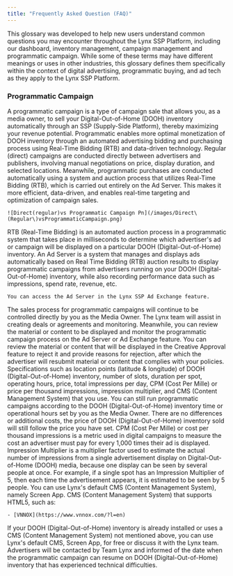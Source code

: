 ```yaml
---
title: "Frequently Asked Question (FAQ)"
---
```

<p>This glossary was developed to help new users understand common questions you may encounter throughout the Lynx SSP Platform, including our dashboard, inventory management, campaign management and programmatic campaign. While some of these terms may have different meanings or uses in other industries, this glossary defines them specifically within the context of digital advertising, programmatic buying, and ad tech as they apply to the Lynx SSP Platform. </p>

### Programmatic Campaign
<AccordionGroup>
  <Accordion title="What is a Programmatic Campaign?">
    A programmatic campaign is a type of campaign sale that allows you, as a media owner, to sell your Digital-Out-of-Home (DOOH) inventory automatically through an SSP (Supply-Side Platform), thereby maximizing your revenue potential.
  </Accordion>
  <Accordion title="What are the advantages or benefits of programmatic advertising for publishers or media owners?">
    Programmatic enables more optimal monetization of DOOH inventory through an automated advertising bidding and purchasing process using Real-Time Bidding (RTB) and data-driven technology.
  </Accordion>
  <Accordion title="What is different between regular (direct) campaigns with programmatic?">
    Regular (direct) campaigns are conducted directly between advertisers and publishers, involving manual negotiations on price, display duration, and selected locations. Meanwhile, programmatic purchases are conducted automatically using a system and auction process that utilizes Real-Time Bidding (RTB), which is carried out entirely on the Ad Server. This makes it more efficient, data-driven, and enables real-time targeting and optimization of campaign sales.

    ![Direct(regular)vs Programmatic Campaign Pn](/images/Direct\(Regular\)vsProgrammaticCampaign.png)
  </Accordion>
  <Accordion title="What is Real-Time Bidding (RTB)?">
    RTB (Real-Time Bidding) is an automated auction process in a programmatic system that takes place in milliseconds to determine which advertiser's ad or campaign will be displayed on a particular DOOH (Digital-Out-of-Home) inventory.
  </Accordion>
  <Accordion title="What is an Ad Server?">
    An Ad Server is a system that manages and displays ads automatically based on Real Time Bidding (RTB) auction results to display programmatic campaigns from advertisers running on your DOOH (Digital-Out-of-Home) inventory, while also recording performance data such as impressions, spend rate, revenue, etc.

    You can access the Ad Server in the Lynx SSP Ad Exchange feature.
  </Accordion>
  <Accordion title="Is the sales process for programmatic campaigns fully controlled by Team Lynx, or do media owners can control?">
    The sales process for programmatic campaigns will continue to be controlled directly by you as the Media Owner. The Lynx team will assist in creating deals or agreements and monitoring. Meanwhile, you can review the material or content to be displayed and monitor the programmatic campaign process on the Ad Server or Ad Exchange feature.
  </Accordion>
  <Accordion title="What if the material or creative content of a programmatic campaign does not comply with regulations or policies?">
    You can review the material or content that will be displayed in the Creative Approval feature to reject it and provide reasons for rejection, after which the advertiser will resubmit material or content that complies with your policies.
  </Accordion>
  <Accordion title="What information or data is required for DOOH (Digital-Out-of-Home) inventory in running programmatic campaigns on Lynx?">
    Specifications such as location points (latitude & longitude) of DOOH (Digital-Out-of-Home) inventory, number of slots, duration per spot, operating hours, price, total impressions per day, CPM (Cost Per Mille) or price per thousand impressions, impression multiplier, and CMS (Content Management System) that you use.
  </Accordion>
  <Accordion title="Is it possible to continue running programmatic campaigns for DOOH (Digital-Out-of-Home) inventory that only serves sales at certain times?">
    You can still run programmatic campaigns according to the DOOH (Digital-Out-of-Home) inventory time or operational hours set by you as the Media Owner.
  </Accordion>
  <Accordion title="Are there any price differences or additional costs for DOOH (Digital-Out-of-Home) inventory between regular (direct) and programmatic campaign purchases from the Lynx Team?">
    There are no differences or additional costs, the price of DOOH (Digital-Out-of-Home) inventory sold will still follow the price you have set.
  </Accordion>
  <Accordion title="What is CPM (Cost Per Mille)?">
    CPM (Cost Per Mille) or cost per thousand impressions is a metric used in digital campaigns to measure the cost an advertiser must pay for every 1,000 times their ad is displayed.
  </Accordion>
  <Accordion title="Apa itu Impression Multiplier?">
    Impression Multiplier is a multiplier factor used to estimate the actual number of impressions from a single advertisement display on Digital-Out-of-Home (DOOH) media, because one display can be seen by several people at once. For example, if a single spot has an Impression Multiplier of 5, then each time the advertisement appears, it is estimated to be seen by 5 people.
  </Accordion>
  <Accordion title="What CMS (Content Management System) can be used to run programmatic campaigns on Lynx?">
    You can use Lynx's default CMS (Content Management System), namely Screen App. CMS (Content Management System) that supports HTML5, such as:

    - [VNNOX](https://www.vnnox.com/?l=en)
  </Accordion>
  <Accordion title="What if the DOOH (Digital-Out-of-Home) inventory is already installed or uses another CMS (Content Management System) not mentioned above?">
    If your DOOH (Digital-Out-of-Home) inventory is already installed or uses a CMS (Content Management System) not mentioned above, you can use Lynx's default CMS, Screen App, for free or discuss it with the Lynx team.
  </Accordion>
  <Accordion title="What if there is a technical disruption when my programmatic campaign is running on DOOH (Digital-Out-of-Home) inventory?">
    Advertisers will be contacted by Team Lynx and informed of the date when the programmatic campaign can resume on DOOH (Digital-Out-of-Home) inventory that has experienced technical difficulties.
  </Accordion>
</AccordionGroup>